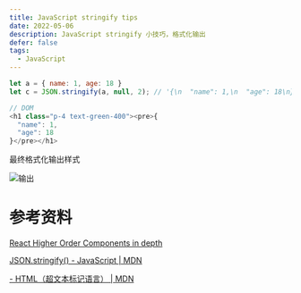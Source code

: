 ```yaml
---
title: JavaScript stringify tips
date: 2022-05-06
description: JavaScript stringify 小技巧，格式化输出
defer: false
tags:
  - JavaScript
---
```


```js
let a = { name: 1, age: 18 }
let c = JSON.stringify(a, null, 2); // '{\n  "name": 1,\n  "age": 18\n}'

// DOM
<h1 class="p-4 text-green-400"><pre>{
  "name": 1,
  "age": 18
}</pre></h1>
```

最终格式化输出样式

![输出](./image-1.png)

# 参考资料
[React Higher Order Components in depth](https://medium.com/@franleplant/react-higher-order-components-in-depth-cf9032ee6c3e)

[JSON.stringify() - JavaScript | MDN](https://developer.mozilla.org/zh-CN/docs/Web/JavaScript/Reference/Global_Objects/JSON/stringify)

[- HTML（超文本标记语言） | MDN](https://developer.mozilla.org/zh-CN/docs/Web/HTML/Element/pre)